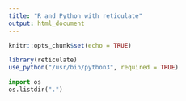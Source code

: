 ```yaml
---
title: "R and Python with reticulate"
output: html_document
---
```


```r
knitr::opts_chunk$set(echo = TRUE)
```

```r
library(reticulate)
use_python("/usr/bin/python3", required = TRUE)
```

```python
import os 
os.listdir(".")
```
